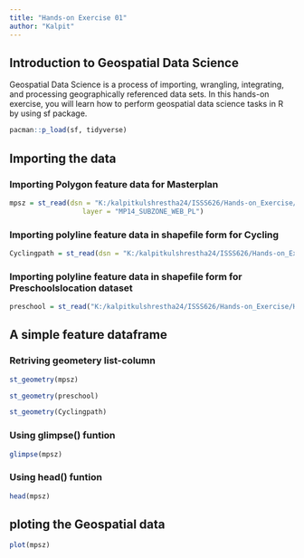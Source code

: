 ```yaml
---
title: "Hands-on Exercise 01"
author: "Kalpit"
---
```

## Introduction to Geospatial Data Science
Geospatial Data Science is a process of importing, wrangling, integrating, and processing geographically referenced data sets. In this hands-on exercise, you will learn how to perform geospatial data science tasks in R by using sf package.

```r
pacman::p_load(sf, tidyverse)
```

## Importing the data

### Importing Polygon feature data for Masterplan

```r
mpsz = st_read(dsn = "K:/kalpitkulshrestha24/ISSS626/Hands-on_Exercise/Hands-on_EX01/data/geospatial/MasterPlan2014SubzoneBoundaryWebSHP", 
                  layer = "MP14_SUBZONE_WEB_PL")

```

### Importing polyline feature data in shapefile form for Cycling

```r
Cyclingpath = st_read(dsn = "K:/kalpitkulshrestha24/ISSS626/Hands-on_Exercise/Hands-on_EX01/data/geospatial/CyclingPath_Apr2025", layer = "CyclingPathGazette")

```
### Importing polyline feature data in shapefile form for Preschoolslocation dataset

```r
preschool = st_read("K:/kalpitkulshrestha24/ISSS626/Hands-on_Exercise/Hands-on_EX01/data/geospatial/PreSchoolslocation/PreSchoolslocation.kml")
```
## A simple feature dataframe
### Retriving geometery list-column

```r
st_geometry(mpsz)
```

```r
st_geometry(preschool)
```

```r
st_geometry(Cyclingpath)
```
### Using glimpse() funtion

```r
glimpse(mpsz)
```

### Using head() funtion

```r
head(mpsz)
```
## ploting the Geospatial data
```r
plot(mpsz)
```









